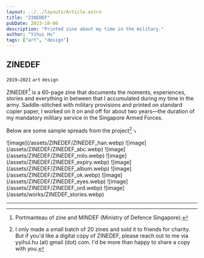 ```yaml
---
layout: ../../layouts/Article.astro
title: "ZINEDEF"
pubDate: 2023-10-06
description: "Printed zine about my time in the military."
author: "Yihui Hu"
tags: ["art", "design"]
---
```


## ZINEDEF

`2019–2021`
`art`
`design`

ZINEDEF[^1] is a 60-page zine that documents the moments, experiences, stories and everything in between that I accumulated during my time in the army. Saddle-stitched with military provisions and printed on standard copier paper, I worked on it on and off for about two years—the duration of my mandatory military service in the Singapore Armed Forces.  

Below are some sample spreads from the project[^2] ⤵︎

<div className="image-container">
  ![image](/assets/ZINEDEF/ZINEDEF_han.webp)
  ![image](/assets/ZINEDEF/ZINEDEF_abc.webp)
  ![image](/assets/ZINEDEF/ZINEDEF_milo.webp)
  ![image](/assets/ZINEDEF/ZINEDEF_expiry.webp)
  ![image](/assets/ZINEDEF/ZINEDEF_album.webp)
  ![image](/assets/ZINEDEF/ZINEDEF_ok.webp)
  ![image](/assets/ZINEDEF/ZINEDEF_eyes.webp)
  ![image](/assets/ZINEDEF/ZINEDEF_ord.webp)
  ![image](/assets/works/ZINEDEF_stories.webp)
</div>

---

[^1]: Portmanteau of zine and MINDEF (Ministry of Defence Singapore).
[^2]: I only made a small batch of 20 zines and sold it to friends for charity. But if you'd like a digital copy of ZINEDEF, please reach out to me via yyihui.hu (at) gmail (dot) com. I'd be more than happy to share a copy with you.
